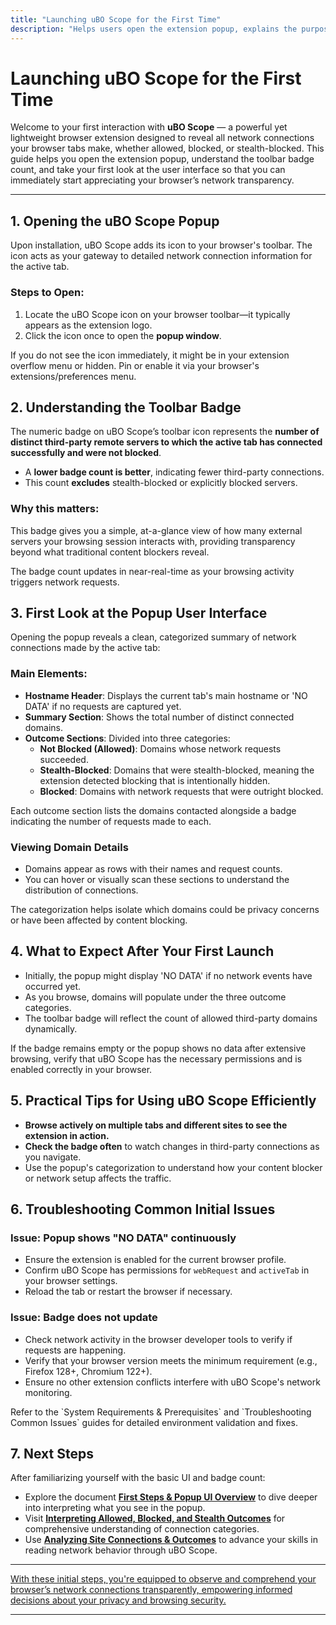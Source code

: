 ```yaml
---
title: "Launching uBO Scope for the First Time"
description: "Helps users open the extension popup, explains the purpose of the badge count, and provides a first look at what to expect in the UI, so users understand the basics immediately upon installation."
---
```


# Launching uBO Scope for the First Time

Welcome to your first interaction with **uBO Scope** — a powerful yet lightweight browser extension designed to reveal all network connections your browser tabs make, whether allowed, blocked, or stealth-blocked. This guide helps you open the extension popup, understand the toolbar badge count, and take your first look at the user interface so that you can immediately start appreciating your browser’s network transparency.

---

## 1. Opening the uBO Scope Popup

Upon installation, uBO Scope adds its icon to your browser's toolbar. The icon acts as your gateway to detailed network connection information for the active tab.

### Steps to Open:

1. Locate the uBO Scope icon on your browser toolbar—it typically appears as the extension logo.
2. Click the icon once to open the **popup window**.

<Tip>
If you do not see the icon immediately, it might be in your extension overflow menu or hidden. Pin or enable it via your browser's extensions/preferences menu.
</Tip>

## 2. Understanding the Toolbar Badge

The numeric badge on uBO Scope’s toolbar icon represents the **number of distinct third-party remote servers to which the active tab has connected successfully and were not blocked**.

- A **lower badge count is better**, indicating fewer third-party connections.
- This count **excludes** stealth-blocked or explicitly blocked servers.

### Why this matters:

This badge gives you a simple, at-a-glance view of how many external servers your browsing session interacts with, providing transparency beyond what traditional content blockers reveal.

<Note>
The badge count updates in near-real-time as your browsing activity triggers network requests.
</Note>

## 3. First Look at the Popup User Interface

Opening the popup reveals a clean, categorized summary of network connections made by the active tab:

### Main Elements:

- **Hostname Header**: Displays the current tab's main hostname or 'NO DATA' if no requests are captured yet.
- **Summary Section**: Shows the total number of distinct connected domains.
- **Outcome Sections**: Divided into three categories:
  - **Not Blocked (Allowed)**: Domains whose network requests succeeded.
  - **Stealth-Blocked**: Domains that were stealth-blocked, meaning the extension detected blocking that is intentionally hidden.
  - **Blocked**: Domains with network requests that were outright blocked.

Each outcome section lists the domains contacted alongside a badge indicating the number of requests made to each.

### Viewing Domain Details

- Domains appear as rows with their names and request counts.
- You can hover or visually scan these sections to understand the distribution of connections.

<Tip>
The categorization helps isolate which domains could be privacy concerns or have been affected by content blocking.
</Tip>

## 4. What to Expect After Your First Launch

- Initially, the popup might display 'NO DATA' if no network events have occurred yet.
- As you browse, domains will populate under the three outcome categories.
- The toolbar badge will reflect the count of allowed third-party domains dynamically.

<Warning>
If the badge remains empty or the popup shows no data after extensive browsing, verify that uBO Scope has the necessary permissions and is enabled correctly in your browser.
</Warning>

## 5. Practical Tips for Using uBO Scope Efficiently

- **Browse actively on multiple tabs and different sites to see the extension in action.**
- **Check the badge often** to watch changes in third-party connections as you navigate.
- Use the popup's categorization to understand how your content blocker or network setup affects the traffic.

## 6. Troubleshooting Common Initial Issues

### Issue: Popup shows "NO DATA" continuously
- Ensure the extension is enabled for the current browser profile.
- Confirm uBO Scope has permissions for `webRequest` and `activeTab` in your browser settings.
- Reload the tab or restart the browser if necessary.

### Issue: Badge does not update
- Check network activity in the browser developer tools to verify if requests are happening.
- Verify that your browser version meets the minimum requirement (e.g., Firefox 128+, Chromium 122+).
- Ensure no other extension conflicts interfere with uBO Scope's network monitoring.

<Tip>
Refer to the `System Requirements & Prerequisites` and `Troubleshooting Common Issues` guides for detailed environment validation and fixes.
</Tip>

## 7. Next Steps

After familiarizing yourself with the basic UI and badge count:

- Explore the document **[First Steps & Popup UI Overview](/guides-main/getting-started-ubo-scope/first-steps-and-ui-overview)** to dive deeper into interpreting what you see in the popup.
- Visit **[Interpreting Allowed, Blocked, and Stealth Outcomes](/guides-main/everyday-use-patterns/interpreting-request-outcomes)** for comprehensive understanding of connection categories.
- Use **[Analyzing Site Connections & Outcomes](/guides-main/everyday-use-patterns/analyzing-network-connections)** to advance your skills in reading network behavior through uBO Scope.

---

<u>With these initial steps, you're equipped to observe and comprehend your browser’s network connections transparently, empowering informed decisions about your privacy and browsing security.</u>

---